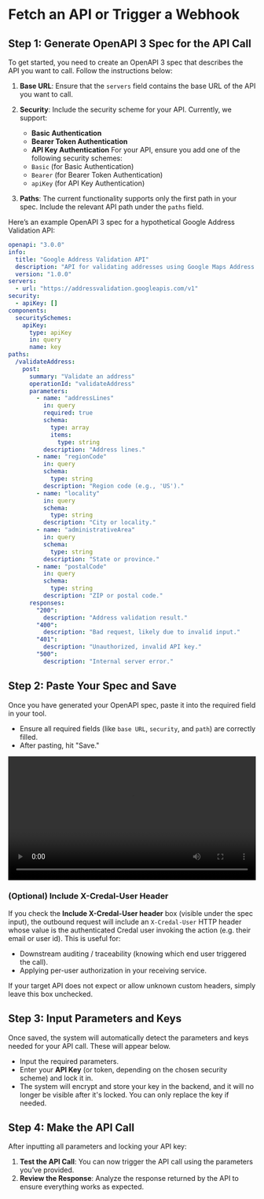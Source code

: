 # Fetch an API or Trigger a Webhook

## Step 1: Generate OpenAPI 3 Spec for the API Call

To get started, you need to create an OpenAPI 3 spec that describes the API you want to call. Follow the instructions below:

1. **Base URL**: Ensure that the `servers` field contains the base URL of the API you want to call.
2. **Security**: Include the security scheme for your API. Currently, we support:
   - **Basic Authentication**
   - **Bearer Token Authentication**
   - **API Key Authentication**
   For your API, ensure you add one of the following security schemes:
   - `Basic` (for Basic Authentication)
   - `Bearer` (for Bearer Token Authentication)
   - `apiKey` (for API Key Authentication)

3. **Paths**: The current functionality supports only the first path in your spec. Include the relevant API path under the `paths` field.

Here’s an example OpenAPI 3 spec for a hypothetical Google Address Validation API:

```yaml
openapi: "3.0.0"
info:
  title: "Google Address Validation API"
  description: "API for validating addresses using Google Maps Address Validation."
  version: "1.0.0"
servers:
  - url: "https://addressvalidation.googleapis.com/v1"
security:
  - apiKey: []
components:
  securitySchemes:
    apiKey:
      type: apiKey
      in: query
      name: key
paths:
  /validateAddress:
    post:
      summary: "Validate an address"
      operationId: "validateAddress"
      parameters:
        - name: "addressLines"
          in: query
          required: true
          schema:
            type: array
            items:
              type: string
          description: "Address lines."
        - name: "regionCode"
          in: query
          schema:
            type: string
          description: "Region code (e.g., 'US')."
        - name: "locality"
          in: query
          schema:
            type: string
          description: "City or locality."
        - name: "administrativeArea"
          in: query
          schema:
            type: string
          description: "State or province."
        - name: "postalCode"
          in: query
          schema:
            type: string
          description: "ZIP or postal code."
      responses:
        "200":
          description: "Address validation result."
        "400":
          description: "Bad request, likely due to invalid input."
        "401":
          description: "Unauthorized, invalid API key."
        "500":
          description: "Internal server error."
```

## Step 2: Paste Your Spec and Save

Once you have generated your OpenAPI spec, paste it into the required field in your tool.

- Ensure all required fields (like `base URL`, `security`, and `path`) are correctly filled.
- After pasting, hit "Save."

<video src="/docs/assets/actions/custom_webhook.mp4" width="100%" controls></video>

### (Optional) Include X-Credal-User Header

If you check the **Include X-Credal-User header** box (visible under the spec input), the outbound request will include an `X-Credal-User` HTTP header whose value is the authenticated Credal user invoking the action (e.g. their email or user id). This is useful for:

- Downstream auditing / traceability (knowing which end user triggered the call).
- Applying per-user authorization in your receiving service.

If your target API does not expect or allow unknown custom headers, simply leave this box unchecked.

## Step 3: Input Parameters and Keys

Once saved, the system will automatically detect the parameters and keys needed for your API call. These will appear below.

- Input the required parameters.
- Enter your **API Key** (or token, depending on the chosen security scheme) and lock it in.
- The system will encrypt and store your key in the backend, and it will no longer be visible after it's locked. You can only replace the key if needed.

## Step 4: Make the API Call

After inputting all parameters and locking your API key:

1. **Test the API Call**: You can now trigger the API call using the parameters you’ve provided.
2. **Review the Response**: Analyze the response returned by the API to ensure everything works as expected.
